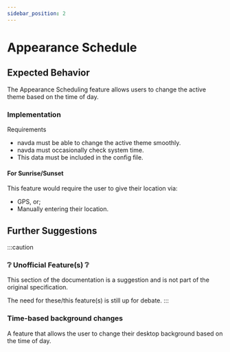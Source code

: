 ```yaml
---
sidebar_position: 2
---
```


# Appearance Schedule


<AutoPlay src="/vid/appearance-schedule.webm" />

## Expected Behavior

<Notice type="wip" url="/docs/navda/personalization/appearance-schedule.mdx" />

The Appearance Scheduling feature allows users to change the active theme based on the time of day.

### Implementation

Requirements

- navda must be able to change the active theme smoothly.
- navda must occasionally check system time.
- This data must be included in the config file.

#### For Sunrise/Sunset

This feature would require the user to give their location via:

- GPS, or;
- Manually entering their location.

## Further Suggestions

:::caution

### ❔ Unofficial Feature(s) ❔

This section of the documentation is a suggestion and is not part of the original specification.

The need for these/this feature(s) is still up for debate.
:::

### Time-based background changes

A feature that allows the user to change their desktop background based on the time of day.
